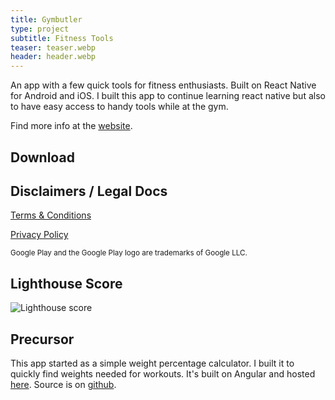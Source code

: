 ```yaml
---
title: Gymbutler
type: project
subtitle: Fitness Tools
teaser: teaser.webp
header: header.webp
---
```


An app with a few quick tools for fitness enthusiasts. Built on React Native for Android and iOS. I built this app to continue learning react native but also to have easy access to handy tools while at the gym.

Find more info at the [website](https://gymbutler.cavender.io/).

## Download

<StoreLinks
  appStoreUrl="https://apps.apple.com/us/app/gymbutler/id1613277271?itsct=apps_box_link&itscg=30200"
  googlePlayUrl="https://play.google.com/store/apps/details?id=com.gymbutler&pcampaignid=pcampaignidMKT-Other-global-all-co-prtnr-py-PartBadge-Mar2515-1"
/>

## Disclaimers / Legal Docs

[Terms & Conditions](https://gymbutler.cavender.io/terms/)

[Privacy Policy](https://gymbutler.cavender.io/privacy/)

<small>
  Google Play and the Google Play logo are trademarks of Google LLC.
</small>

## Lighthouse Score

![Lighthouse score](lighthouse.png)

## Precursor

This app started as a simple weight percentage calculator. I built it to quickly find weights needed for workouts. It's built on Angular and hosted [here](https://stephencavender.github.io/ng-percentages-calc/). Source is on [github](https://github.com/StephenCavender/ng-percentages-calc).
